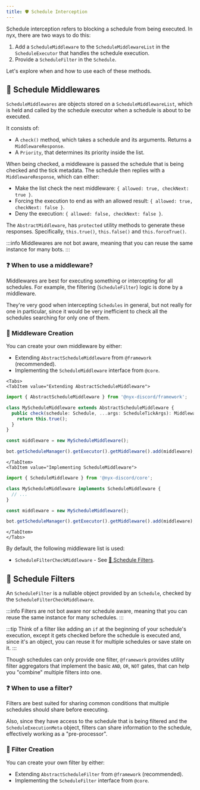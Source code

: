 ```yaml
---
title: ️🛡️ Schedule Interception
---
```



Schedule interception refers to blocking a schedule from being executed. In nyx, there are two ways to do this:

1. Add a `ScheduleMiddleware` to the `ScheduleMiddlewareList` in the `ScheduleExecutor` that handles
the schedule execution.
2. Provide a `ScheduleFilter` in the `Schedule`.

Let's explore when and how to use each of these methods.

## 🚦 Schedule Middlewares

`ScheduleMiddlewares` are objects stored on a `ScheduleMiddlewareList`, which is held and called by
the schedule executor when a schedule is about to be executed.

It consists of:
* A `check()` method, which takes a schedule and its arguments. Returns a `MiddlewareResponse`.
* A `Priority`, that determines its priority inside the list.

When being checked, a middleware is passed the schedule that is being checked and the tick metadata. The schedule then
replies with a `MiddlewareResponse`, which can either:

* Make the list check the next middleware: `{ allowed: true, checkNext: true }`.
* Forcing the execution to end as with an allowed result: `{ allowed: true, checkNext: false }`.
* Deny the execution: `{ allowed: false, checkNext: false }`.

The `AbstractMiddleware`, has `protected` utility methods to generate these responses. Specifically, `this.true()`,
`this.false()` and `this.forceTrue()`.

:::info
Middlewares are not bot aware, meaning that you can reuse the same instance for many bots.
:::

### ❓ When to use a middleware?

Middlewares are best for executing something or intercepting for all schedules. For example, the filtering
(`ScheduleFilter`) logic is done by a middleware.

They're very good when intercepting `Schedules` in general, but not really for one in particular, since it
would be very inefficient to check all the schedules searching for only one of them.

### 👷‍ Middleware Creation

You can create your own middleware by either:

* Extending `AbstractScheduleMiddleware` from `@framework` (recommended).
* Implementing the `ScheduleMiddleware` interface from `@core`.


```mdx-code-block
<Tabs>
<TabItem value="Extending AbstractScheduleMiddleware">
```

```ts
import { AbstractScheduleMiddleware } from '@nyx-discord/framework';

class MyScheduleMiddleware extends AbstractScheduleMiddleware {
  public check(schedule: Schedule, ...args: ScheduleTickArgs): MiddlewareResponse {
    return this.true();
  }
}

const middleware = new MyScheduleMiddleware();

bot.getScheduleManager().getExecutor().getMiddleware().add(middleware);
```

```mdx-code-block
</TabItem>
<TabItem value="Implementing ScheduleMiddleware">
```

```ts
import { ScheduleMiddleware } from '@nyx-discord/core';

class MyScheduleMiddleware implements ScheduleMiddleware {
  // ...
}

const middleware = new MyScheduleMiddleware();

bot.getScheduleManager().getExecutor().getMiddleware().add(middleware);
```

```mdx-code-block
</TabItem>
</Tabs>
```

By default, the following middleware list is used:

* `ScheduleFilterCheckMiddleware` - See [🚧 Schedule Filters](#-Schedule-filters).

## 🚧 Schedule Filters

An `ScheduleFilter` is a nullable object provided by an `Schedule`, checked by the `ScheduleFilterCheckMiddleware`.

:::info
Filters are not bot aware nor schedule aware, meaning that you can reuse the same instance for many schedules.
:::

:::tip
Think of a filter like adding an `if` at the beginning of your schedule's execution, except it gets checked before the
schedule is executed and, since it's an object, you can reuse it for multiple schedules or save state on it.
:::

Though schedules can only provide one filter, `@framework` provides utility filter aggregators that implement the
basic `AND`, `OR`, `NOT` gates, that can help you "combine" multiple filters into one.

### ❓ When to use a filter?

Filters are best suited for sharing common conditions that multiple schedules should share before executing.

Also, since they have access to the schedule that is being filtered and the `ScheduleExecutionMeta` object, filters can
share information to the schedule, effectively working as a "pre-processor".

### 👷‍ Filter Creation

You can create your own filter by either:

* Extending `AbstractScheduleFilter` from `@framework` (recommended).
* Implementing the `ScheduleFilter` interface from `@core`.
